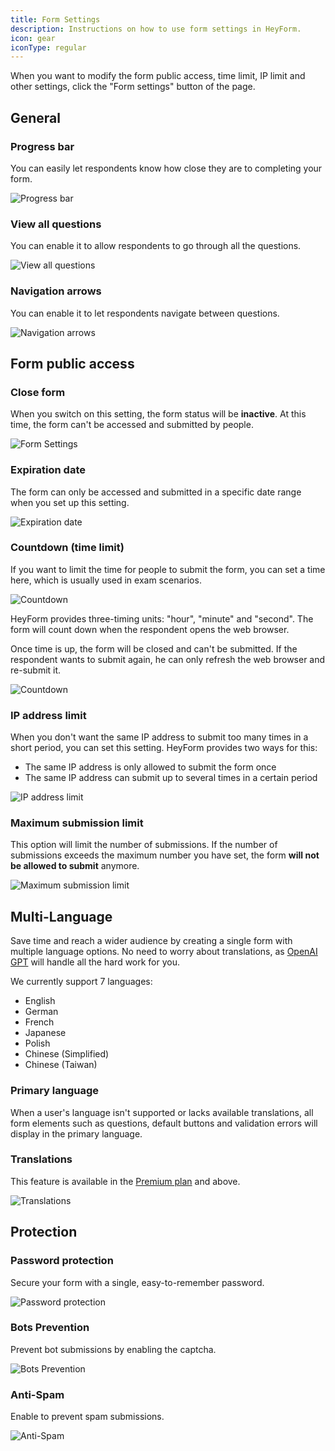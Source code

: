 ```yaml
---
title: Form Settings
description: Instructions on how to use form settings in HeyForm.
icon: gear
iconType: regular
---
```


When you want to modify the form public access, time limit, IP limit and other settings, click the "Form settings" button of the page.

## General

### Progress bar

You can easily let respondents know how close they are to completing your form.

<img src="/images/settings-progress-bar.gif" alt="Progress bar" />

### View all questions

You can enable it to allow respondents to go through all the questions.

<img src="/images/settings-question-list.gif" alt="View all questions" />

### Navigation arrows

You can enable it to let respondents navigate between questions.

<img src="/images/settings-navigation.gif" alt="Navigation arrows" />

## Form public access

### Close form

When you switch on this setting, the form status will be **inactive**. At this time, the form can't be accessed and submitted by people.

<img src="/images/settings-close-form.png" alt="Form Settings" data-zoomable preload />

### Expiration date

The form can only be accessed and submitted in a specific date range when you set up this setting.

<img src="/images/settings-scheduled-date.png" alt="Expiration date" data-zoomable preload />

### Countdown (time limit)

If you want to limit the time for people to submit the form, you can set a time here, which is usually used in exam scenarios.

<img src="/images/settings-countdown.png" alt="Countdown" data-zoomable preload />

HeyForm provides three-timing units: "hour", "minute" and "second". The form will count down when the respondent opens the web browser.

Once time is up, the form will be closed and can't be submitted. If the respondent wants to submit again, he can only refresh the web browser and re-submit it.

<img src="/images/settings-countdown.gif" alt="Countdown" />

### IP address limit

When you don't want the same IP address to submit too many times in a short period, you can set this setting. HeyForm provides two ways for this:

- The same IP address is only allowed to submit the form once
- The same IP address can submit up to several times in a certain period

<img src="/images/settings-ip-limit.png" alt="IP address limit" data-zoomable preload />

### Maximum submission limit

This option will limit the number of submissions. If the number of submissions exceeds the maximum number you have set, the form **will not be allowed to submit** anymore.

<img src="/images/settings-max-limit.png" alt="Maximum submission limit" data-zoomable preload />

## Multi-Language

Save time and reach a wider audience by creating a single form with multiple language options. No need to worry about translations, as [OpenAI GPT](https://openai.com/) will handle all the hard work for you.

We currently support 7 languages:

- English
- German
- French
- Japanese
- Polish
- Chinese (Simplified)
- Chinese (Taiwan)

### Primary language

When a user's language isn't supported or lacks available translations, all form elements such as questions, default buttons and validation errors will display in the primary language.

### Translations

<Note>This feature is available in the [Premium plan](https://heyform.net/pricing) and above.</Note>

<img src="/images/settings-translations.png" alt="Translations" data-zoomable preload />

## Protection

### Password protection

Secure your form with a single, easy-to-remember password.

<img src="/images/settings-password-prevention.png" alt="Password protection" data-zoomable preload />

### Bots Prevention

Prevent bot submissions by enabling the captcha.

<img src="/images/settings-bots-prevention.png" alt="Bots Prevention" data-zoomable preload />

### Anti-Spam

Enable to prevent spam submissions.

<img src="/images/settings-anti-spam.png" alt="Anti-Spam" data-zoomable preload />